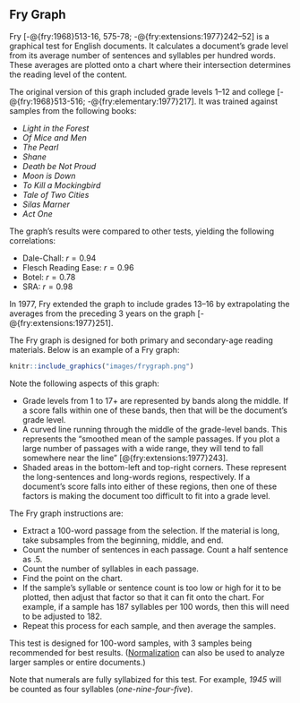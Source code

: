## Fry\index{Fry|(idxit} Graph {#sec-fry-test}

Fry [-@{fry:1968}513-16, 575-78; -@{fry:extensions:1977}242–52] is a graphical test for English documents. It calculates a document's grade level from its average number of sentences and syllables per hundred words. These averages are plotted onto a chart where their intersection determines the reading level of the content.

The original version of this graph included grade levels 1–12 and college [-@{fry:1968}513-516; -@{fry:elementary:1977}217]. It was trained against samples from the following books:

- *Light in the Forest*
- *Of Mice and Men*
- *The Pearl*
- *Shane*
- *Death be Not Proud*
- *Moon is Down*
- *To Kill a Mockingbird*
- *Tale of Two Cities*
- *Silas Marner*
- *Act One*

The graph's results were compared to other tests, yielding the following correlations:

- Dale-Chall: $r = 0.94$
- Flesch Reading Ease: $r = 0.96$
- Botel: $r = 0.78$
- SRA: $r = 0.98$

In 1977, Fry extended the graph to include grades 13–16 by extrapolating the averages from the preceding 3 years on the graph [-@{fry:extensions:1977}251].

The Fry graph is designed for both primary and secondary-age reading materials. Below is an example of a Fry graph:

```r
knitr::include_graphics("images/frygraph.png")
```

::: {.minipage data-latex="{\textwidth}"}
Note the following aspects of this graph:

- Grade levels from 1 to 17+ are represented by bands along the middle. If a score falls within one of these bands, then that will be the document's grade level.
- A curved line running through the middle of the grade-level bands. This represents the “smoothed mean of the sample passages. If you plot a large number of passages with a wide range, they will tend to fall somewhere near the line” [@{fry:extensions:1977}243].
- Shaded areas in the bottom-left and top-right corners. These represent the long-sentences and long-words regions, respectively. If a document's score falls into either of these regions, then one of these factors is making the document too difficult to fit into a grade level.
:::

::: {.minipage data-latex="{\textwidth}"}
The Fry graph instructions are:

- Extract a 100-word passage from the selection. If the material is long, take subsamples from the beginning, middle, and end.
- Count the number of sentences in each passage. Count a half sentence as .5.
- Count the number of syllables in each passage.
- Find the point on the chart.
- If the sample's syllable or sentence count is too low or high for it to be plotted, then adjust that factor so that it can fit onto the chart. For example, if a sample has 187 syllables per 100 words, then this will need to be adjusted to 182.
- Repeat this process for each sample, and then average the samples.
:::

This test is designed for 100-word samples, with 3 samples being recommended for best results. ([Normalization](#sec-glossary) can also be used to analyze larger samples or entire documents.)

Note that numerals\index{numerals!Fry} are fully syllabized for this test. For example, *1945* will be counted as four syllables (*one*-*nine*-*four*-*five*).\index{Fry|)}

\newpage
